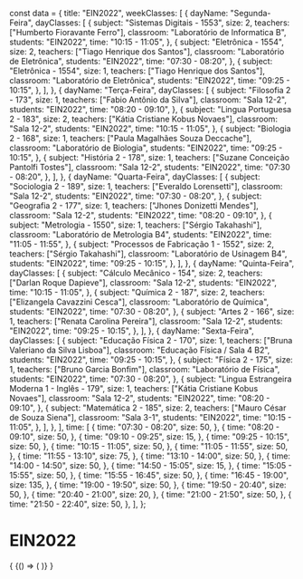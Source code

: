 const data = {
  title: "EIN2022",
  weekClasses: [
    {
      dayName: "Segunda-Feira",
      dayClasses: [
        {
          subject: "Sistemas Digitais - 1553",
          size: 2,
          teachers: ["Humberto Fioravante Ferro"],
          classroom: "Laboratório de Informatica B",
          students: "EIN2022",
          time: "10:15 - 11:05",
        },
        {
          subject: "Eletrônica - 1554",
          size: 2,
          teachers: ["Tiago Henrique dos Santos"],
          classroom: "Laboratório de Eletrônica",
          students: "EIN2022",
          time: "07:30 - 08:20",
        },
        {
          subject: "Eletrônica - 1554",
          size: 1,
          teachers: ["Tiago Henrique dos Santos"],
          classroom: "Laboratório de Eletrônica",
          students: "EIN2022",
          time: "09:25 - 10:15",
        },
      ],
    },
    {
      dayName: "Terça-Feira",
      dayClasses: [
        {
          subject: "Filosofia 2 - 173",
          size: 1,
          teachers: ["Fabio Antônio da Silva"],
          classroom: "Sala 12-2",
          students: "EIN2022",
          time: "08:20 - 09:10",
        },
        {
          subject: "Lingua Portuguesa 2 - 183",
          size: 2,
          teachers: ["Kátia Cristiane Kobus Novaes"],
          classroom: "Sala 12-2",
          students: "EIN2022",
          time: "10:15 - 11:05",
        },
        {
          subject: "Biologia 2 - 168",
          size: 1,
          teachers: ["Paula Magalhães Souza Deccache"],
          classroom: "Laboratório de Biologia",
          students: "EIN2022",
          time: "09:25 - 10:15",
        },
        {
          subject: "História 2 - 178",
          size: 1,
          teachers: ["Suzane Conceição Pantolfi Tostes"],
          classroom: "Sala 12-2",
          students: "EIN2022",
          time: "07:30 - 08:20",
        },
      ],
    },
    {
      dayName: "Quarta-Feira",
      dayClasses: [
        {
          subject: "Sociologia 2 - 189",
          size: 1,
          teachers: ["Everaldo Lorensetti"],
          classroom: "Sala 12-2",
          students: "EIN2022",
          time: "07:30 - 08:20",
        },
        {
          subject: "Geografia 2 - 177",
          size: 1,
          teachers: ["Jhones Donizetti Mendes"],
          classroom: "Sala 12-2",
          students: "EIN2022",
          time: "08:20 - 09:10",
        },
        {
          subject: "Metrologia - 1550",
          size: 1,
          teachers: ["Sérgio Takahashi"],
          classroom: "Laboratório de Metrologia B4",
          students: "EIN2022",
          time: "11:05 - 11:55",
        },
        {
          subject: "Processos de Fabricação 1 - 1552",
          size: 2,
          teachers: ["Sérgio Takahashi"],
          classroom: "Laboratório de Usinagem B4",
          students: "EIN2022",
          time: "09:25 - 10:15",
        },
      ],
    },
    {
      dayName: "Quinta-Feira",
      dayClasses: [
        {
          subject: "Cálculo Mecânico - 154",
          size: 2,
          teachers: ["Darlan Roque Dapieve"],
          classroom: "Sala 12-2",
          students: "EIN2022",
          time: "10:15 - 11:05",
        },
        {
          subject: "Química 2 - 187",
          size: 2,
          teachers: ["Elizangela Cavazzini Cesca"],
          classroom: "Laboratório de Química",
          students: "EIN2022",
          time: "07:30 - 08:20",
        },
        {
          subject: "Artes 2 - 166",
          size: 1,
          teachers: ["Renata Carolina Pereira"],
          classroom: "Sala 12-2",
          students: "EIN2022",
          time: "09:25 - 10:15",
        },
      ],
    },
    {
      dayName: "Sexta-Feira",
      dayClasses: [
        {
          subject: "Educação Física 2 - 170",
          size: 1,
          teachers: ["Bruna Valeriano da Silva Lisboa"],
          classroom: "Educação Física / Sala 4 B2",
          students: "EIN2022",
          time: "09:25 - 10:15",
        },
        {
          subject: "Física 2 - 175",
          size: 1,
          teachers: ["Bruno Garcia Bonfim"],
          classroom: "Laboratório de Física",
          students: "EIN2022",
          time: "07:30 - 08:20",
        },
        {
          subject: "Lingua Estrangeira Moderna 1 - Inglês - 179",
          size: 1,
          teachers: ["Kátia Cristiane Kobus Novaes"],
          classroom: "Sala 12-2",
          students: "EIN2022",
          time: "08:20 - 09:10",
        },
        {
          subject: "Matemática 2 - 185",
          size: 2,
          teachers: ["Mauro César de Souza Siena"],
          classroom: "Sala 3-1",
          students: "EIN2022",
          time: "10:15 - 11:05",
        },
      ],
    },
  ],
  time: [
    {
      time: "07:30 - 08:20",
      size: 50,
    },
    {
      time: "08:20 - 09:10",
      size: 50,
    },
    {
      time: "09:10 - 09:25",
      size: 15,
    },
    {
      time: "09:25 - 10:15",
      size: 50,
    },
    {
      time: "10:15 - 11:05",
      size: 50,
    },
    {
      time: "11:05 - 11:55",
      size: 50,
    },
    {
      time: "11:55 - 13:10",
      size: 75,
    },
    {
      time: "13:10 - 14:00",
      size: 50,
    },
    {
      time: "14:00 - 14:50",
      size: 50,
    },
    {
      time: "14:50 - 15:05",
      size: 15,
    },
    {
      time: "15:05 - 15:55",
      size: 50,
    },
    {
      time: "15:55 - 16:45",
      size: 50,
    },
    {
      time: "16:45 - 19:00",
      size: 135,
    },
    {
      time: "19:00 - 19:50",
      size: 50,
    },
    {
      time: "19:50 - 20:40",
      size: 50,
    },
    {
      time: "20:40 - 21:00",
      size: 20,
    },
    {
      time: "21:00 - 21:50",
      size: 50,
    },
    {
      time: "21:50 - 22:40",
      size: 50,
    },
  ],
};

# EIN2022

<div>
  {
    <BrowserOnly>
      {() => (
        <Grid
          title={data.title}
          weekClasses={data.weekClasses}
          time={data.time}
        />
      )}
    </BrowserOnly>
  }
</div>
